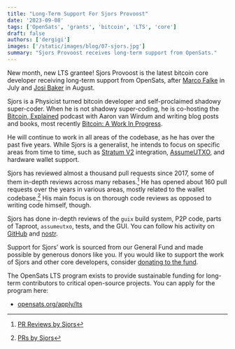 ```yaml
---
title: "Long-Term Support For Sjors Provoost"
date: '2023-09-08'
tags: ['OpenSats', 'grants', 'bitcoin', 'LTS', 'core']
draft: false
authors: ['dergigi']
images: ['/static/images/blog/07-sjors.jpg']
summary: "Sjors Provoost receives long-term support from OpenSats."
---
```


New month, new LTS grantee! Sjors Provoost is the latest bitcoin core developer
receiving long-term support from OpenSats, after [Marco
Falke](https://opensats.org/blog/announcing-lts-grant-program-to-support-bitcoin-core-contributors)
in July and [Josi
Baker](https://opensats.org/blog/josi-baker-receives-opensats-lts-grant) in
August.

Sjors is a Physicist turned bitcoin developer and self-proclaimed shadowy
super-coder. When he is not shadowy super-coding, he is co-hosting the [Bitcoin,
Explained](https://pod.link/1532957243) podcast with Aaron van Wirdum and
writing blog posts and books, most recently [Bitcoin: A Work In
Progress](https://www.btcwip.com/).

He will continue to work in all areas of the codebase, as he has over the past
five years. While Sjors is a generalist, he intends to focus on specific areas
from time to time, such as [Stratum V2](https://opensats.org/projects/stratumv2)
integration, [AssumeUTXO](https://bitcoinops.org/en/topics/assumeutxo/), and
hardware wallet support.

Sjors has reviewed almost a thousand pull requests since 2017, some of them
in-depth reviews across many rebases.[^fn-reviews] He has opened about 160 pull
requests over the years in various areas, mostly related to the wallet
codebase.[^fn-prs] His main focus is on thorough code reviews as opposed to
writing code himself, though.

Sjors has done in-depth reviews of the `guix` build system, P2P code, parts of
Taproot, `assumeutxo`, tests, and the GUI. You can follow his activity on
[GitHub](https://github.com/Sjors) and
[nostr](https://njump.me/npub1s6z7hmmx2vud66f3utxd70qem8cwtggx0jgc7gh8pqwz2k8cltuqrdwk4c).

Support for Sjors’ work is sourced from our General Fund and made possible by
generous donors like you. If you would like to support the work of Sjors and
other core developers, consider [donating to the
fund](https://opensats.org/projects/general_fund).

The OpenSats LTS program exists to provide sustainable funding for long-term
contributors to critical open-source projects. You can apply for the program
here:

- [opensats.org/apply/lts](https://opensats.org/apply/lts)

[^fn-reviews]: [PR Reviews by Sjors](https://bitcoinacks.com/?flt1_reviewer_contains=sjors)
[^fn-prs]: [PRs by Sjors](https://bitcoinacks.com/?flt2_author_contains=sjors)
